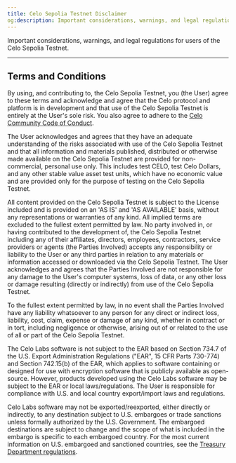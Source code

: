 ```yaml
---
title: Celo Sepolia Testnet Disclaimer
og:description: Important considerations, warnings, and legal regulations for users of the Celo Sepolia Testnet.
---
```


Important considerations, warnings, and legal regulations for users of the Celo Sepolia Testnet.

---

## Terms and Conditions

By using, and contributing to, the Celo Sepolia Testnet, you \(the User\) agree to these terms and acknowledge and agree that the Celo protocol and platform is in development and that use of the Celo Sepolia Testnet is entirely at the User's sole risk. You also agree to adhere to the [Celo Community Code of Conduct](https://celo.org/code-of-conduct).

The User acknowledges and agrees that they have an adequate understanding of the risks associated with use of the Celo Sepolia Testnet and that all information and materials published, distributed or otherwise made available on the Celo Sepolia Testnet are provided for non-commercial, personal use only. This includes test CELO, test Celo Dollars, and any other stable value asset test units, which have no economic value and are provided only for the purpose of testing on the Celo Sepolia Testnet.

All content provided on the Celo Sepolia Testnet is subject to the License included and is provided on an 'AS IS' and 'AS AVAILABLE' basis, without any representations or warranties of any kind. All implied terms are excluded to the fullest extent permitted by law. No party involved in, or having contributed to the development of, the Celo Sepolia Testnet including any of their affiliates, directors, employees, contractors, service providers or agents \(the Parties Involved\) accepts any responsibility or liability to the User or any third parties in relation to any materials or information accessed or downloaded via the Celo Sepolia Testnet. The User acknowledges and agrees that the Parties Involved are not responsible for any damage to the User's computer systems, loss of data, or any other loss or damage resulting \(directly or indirectly\) from use of the Celo Sepolia Testnet.

To the fullest extent permitted by law, in no event shall the Parties Involved have any liability whatsoever to any person for any direct or indirect loss, liability, cost, claim, expense or damage of any kind, whether in contract or in tort, including negligence or otherwise, arising out of or related to the use of all or part of the Celo Sepolia Testnet.

The Celo Labs software is not subject to the EAR based on Section 734.7 of the U.S. Export Administration Regulations \("EAR", 15 CFR Parts 730-774\) and Section 742.15\(b\) of the EAR, which applies to software containing or designed for use with encryption software that is publicly available as open-source. However, products developed using the Celo Labs software may be subject to the EAR or local laws/regulations. The User is responsible for compliance with U.S. and local country export/import laws and regulations.

Celo Labs software may not be exported/reexported, either directly or indirectly, to any destination subject to U.S. embargoes or trade sanctions unless formally authorized by the U.S. Government. The embargoed destinations are subject to change and the scope of what is included in the embargo is specific to each embargoed country. For the most current information on U.S. embargoed and sanctioned countries, see the [Treasury Department regulations](https://www.treasury.gov/resource-center/sanctions/Programs/Pages/Programs.aspx).